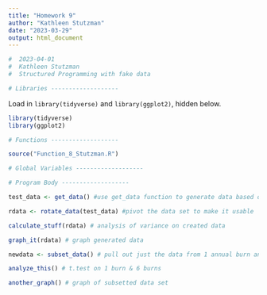 ```yaml
---
title: "Homework 9"
author: "Kathleen Stutzman"
date: "2023-03-29"
output: html_document
---
```


```r
#  2023-04-01
#  Kathleen Stutzman
#  Structured Programming with fake data
```

```r
# Libraries -------------------
```

Load in `library(tidyverse)` and `library(ggplot2)`, hidden below.

```r
library(tidyverse)
library(ggplot2)
```


```r
# Functions -------------------

source("Function_8_Stutzman.R")

# Global Variables -------------------

# Program Body -------------------

test_data <- get_data() #use get_data function to generate data based on homework 8

rdata <- rotate_data(test_data) #pivot the data set to make it usable

calculate_stuff(rdata) # analysis of variance on created data

graph_it(rdata) # graph generated data

newdata <- subset_data() # pull out just the data from 1 annual burn and 6 annual burns

analyze_this() # t.test on 1 burn & 6 burns

another_graph() # graph of subsetted data set
```

